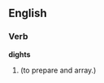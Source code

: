 ==English==

===Verb===
'''dights'''

# {{archaic}} {{third-person singular of|[[dight]]}} (to prepare and array.)